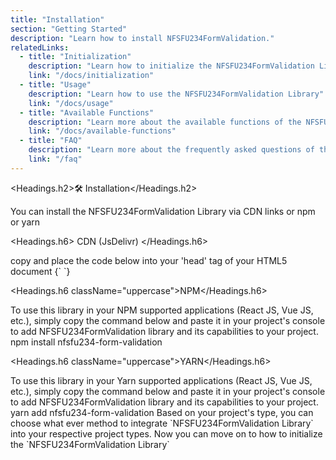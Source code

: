 ```yaml
---
title: "Installation"
section: "Getting Started"
description: "Learn how to install NFSFU234FormValidation."  
relatedLinks:
  - title: "Initialization"
    description: "Learn how to initialize the NFSFU234FormValidation Library"
    link: "/docs/initialization"
  - title: "Usage"
    description: "Learn how to use the NFSFU234FormValidation Library"
    link: "/docs/usage"
  - title: "Available Functions"
    description: "Learn more about the available functions of the NFSFU234FormValidation Library"
    link: "/docs/available-functions"
  - title: "FAQ"
    description: "Learn more about the frequently asked questions of the NFSFU234FormValidation Library"
    link: "/faq"
---
```


<Headings.h2>🛠️ Installation</Headings.h2>

<InstallationsList />

<Paragraph className="mb-6">
    You can install the NFSFU234FormValidation Library via CDN links or npm or yarn
</Paragraph>

<Headings.h6> CDN (JsDelivr) </Headings.h6>

<Paragraph className="mb-2">
copy and place the code below into your 'head' tag of your HTML5 document
</Paragraph>

<CodeBlock>
  {`<script src="https://cdn.jsdelivr.net/npm/nfsfu234-form-validation@latest/dist/js/nfsfu234FormValidation.js"></script>
<link rel="stylesheet" href="https://cdn.jsdelivr.net/npm/nfsfu234-form-validation@latest/dist/css/nfsfu234FormValidation.min.css" />`}
</CodeBlock>

<Headings.h6 className="uppercase">NPM</Headings.h6>

<Paragraph className="mb-2 uppercase">
To use this library in your NPM supported applications (React JS, Vue JS, etc.), simply copy the command below and paste it in your project's console to add NFSFU234FormValidation library and its capabilities to your project.
</Paragraph>

<CodeBlock>
npm install nfsfu234-form-validation
</CodeBlock>


<Headings.h6 className="uppercase">YARN</Headings.h6>

<Paragraph className="mb-2">
To use this library in your Yarn supported applications (React JS, Vue JS, etc.), simply copy the command below and paste it in your project's console to add NFSFU234FormValidation library and its capabilities to your project.
</Paragraph>

<CodeBlock>
yarn add nfsfu234-form-validation
</CodeBlock>

<Paragraph className="mb-2">
Based on your project's type, you can choose what ever method to integrate `NFSFU234FormValidation Library` into your respective project types. Now you can move on to how to initialize the `NFSFU234FormValidation Library`
</Paragraph>

<RelatedLinks />